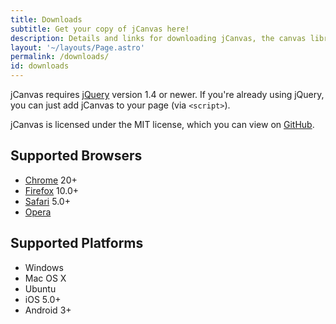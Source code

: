 ```yaml
---
title: Downloads
subtitle: Get your copy of jCanvas here!
description: Details and links for downloading jCanvas, the canvas library for jQuery
layout: '~/layouts/Page.astro'
permalink: /downloads/
id: downloads
---
```



<Downloads />

jCanvas requires [jQuery](https://jquery.org/) version 1.4 or newer. If you're
already using jQuery, you can just add jCanvas to your page (via `<script>`).

jCanvas is licensed under the MIT license, which you can view on
[GitHub](https://github.com/caleb531/jcanvas/blob/master/LICENSE.txt).

## Supported Browsers

- [Chrome](https://www.google.com/chrome/) 20+
- [Firefox](https://www.mozilla.org/en-US/firefox/new/) 10.0+
- [Safari](https://www.apple.com/safari/) 5.0+
- [Opera](https://www.opera.com/)

## Supported Platforms

- Windows
- Mac OS X
- Ubuntu
- iOS 5.0+
- Android 3+
